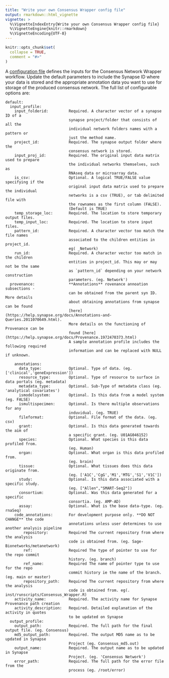 ```yaml
---
title: "Write your own Consensus Wrapper config file"
output: rmarkdown::html_vignette
vignette: >
  %\VignetteIndexEntry{Write your own Consensus Wrapper config file}
  %\VignetteEngine{knitr::rmarkdown}
  %\VignetteEncoding{UTF-8}
---
```


```r
knitr::opts_chunk$set(
  collapse = TRUE,
  comment = "#>"
)
```


A [configuration file](https://github.com/Sage-Bionetworks/metanetwork/blob/master/inst/config/network-consensus/microglial_consensus.yml) defines the inputs for the Consensus Network Wrapper workflow. Update the default parameters to include the Synapse ID where your data is stored and the appropriate annotation data you want to use for storage of the produced consensus network. The full list of configurable options are:

```
default:
  input_profile:
    input_folderid:         Required. A character vector of a synapse ID of a 
                            synapse project/folder that consists of all the 
                            individual network folders names with a pattern or
                            just the method name.
    project_id:             Required. The synapse output folder where the 
                            consensus network is stored.
    input_proj_id:          Required. The original input data matrix used to prepare
                            the individual networks themselves, such as 
                            RNAseq data or microarray data.
    is_csv:                 Optional. A logical TRUE/FALSE value specifying if the 
                            original input data matrix used to prepare the individual 
                            networks is a csv (TRUE), or tab delimited file with 
                            the rownames as the first column (FALSE).
                            (Default is TRUE)
    temp_storage_loc:       Required. The location to store temporary output files.
    temp_input_loc:         Required. The location to store input files.
    pattern_id:             Required. A character vector too match the file names 
                            associated to the children entities in project_id.
                            eg( _Network)
    run_id:                 Required. A character vector too match in the children 
                            entities in project_id. This may or may not be the same 
                            as `pattern_id` depending on your network construction 
                            parameters. (eg. Network') 
  provenance:               **Annotations** rovenance annoation subsections - 
                            can be obtained from the parent syn ID. More details 
                            about obtaining annotations from synapse can be found 
                            [here](https://help.synapse.org/docs/Annotations-and-Queries.2011070649.html).
                            More details on the functioning of Provenance can be 
                            found [here](https://help.synapse.org/docs/Provenance.1972470373.html) 
                            A sample annotation profile includes the following required 
                            information and can be replaced with NULL if unknown.

    annotations:
      data_type:            Optional. Type of data. (eg. ['clinical','geneExpression'])
      resource_type:        Optional. Type of resource to surface in data portals (eg. metadata)
      metadata_type:        Optional. Sub-Type of metadata class (eg. 'analytical covariates')
      ismodelsystem:        Optional. Is this data from a model system (eg. FALSE)
      ismultispecimen:      Optional. Is there multiple observations for any 
                            induvidual. (eg. TRUE)
      fileformat:           Optional. File format of the data. (eg. csv)
      grant:                Optional. Is this data generated towards the aim of 
                            a specific grant. (eg. U01AG046152)
      species:              Optional. What species is this data profiled from.
                            (eg. Human)
      organ:                Optional. What organ is this data profiled from.
                            (eg. brain)
      tissue:               Optional. What tissues does this data originate from.
                            (eg. ['A1C','CgG','M1','MTG','S1','V1C'])
      study:                Optional. Is this data associated with a specific study.
                            (eg. ["Allen","SMART-Seq2"])
      consortium:           Optional. Was this data generated for a specific
                            consortia. (eg. AMP-AD)
      assay:                Optional. What is the base data-type. (eg. rnaSeq)
    code_annotations:       For development purpose only. **DO NOT CHANGE** the code 
                            annotations unless user determines to use another analysis pipeline
        repository:         Required The current repository from where the analysis 
                            code is obtained from. (eg. Sage-Bionetworks/metanetwork)
        ref:                Required The type of pointer to use for the repo commit 
                            history. (eg. branch)
        ref_name:           Required The name of pointer type to use for the repo 
                            commit history ie the name of the branch. (eg. main or master)
        repository_path:    Required The current repository from where the analysis 
                            code is obtained from. eg(. inst/runscripts/Consensus_Wrapper.R)
    activity_name:          Required. The activity name for Synapse Provenance path creation 
    activity_description:   Required. Detailed explanation of the activity in quotes 
                            to be updated on Synapse  
  output_profile:
    output_path:            Required. The full path for the final output file. (eg. Consensus)
    md5_output_path:        Required. The output MD5 name as to be updated in Synapse 
                            Project (eg. Consensus_md5.out)
    output_name:            Required. The output name as to be updated in Synapse 
                            Project. (eg. 'Consensus Network')
    error_path:             Required. The full path for the error file from the 
                            process (eg. /root/error)

```